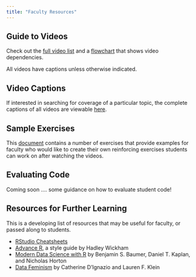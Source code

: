 ```yaml
---
title: "Faculty Resources"
---
```

## Guide to Videos

Check out the [full video list](./guide.html) and a [flowchart](https://docs.google.com/drawings/d/1lD1CxMXV6G_83KfyaABuvqY-g2SodAKmKiVu3FFWMo8/edit?usp=sharing) that shows video dependencies.

All videos have captions unless otherwise indicated.  

## Video Captions

If interested in searching for coverage of a particular topic, the complete captions of all videos are viewable [here](https://docs.google.com/document/d/1Aj2NEE8PwzdjAXffKrh6OV3lafPbbTgQUC4FqYzBYcE/edit?usp=sharing).

## Sample Exercises

This [document](gfx/Example Exercises.pdf) contains a number of exercises that provide examples for faculty who would like to create their own reinforcing exercises students can work on after watching the videos.

## Evaluating Code

Coming soon .... some guidance on how to evaluate student code!

## Resources for Further Learning

This is a developing list of resources that may be useful for faculty, or passed along to students.

- [RStudio Cheatsheets](https://www.rstudio.com/resources/cheatsheets/)
- [Advance R](http://adv-r.had.co.nz/Style.html), a style guide by Hadley Wickham
- [Modern Data Science with R](https://mdsr-book.github.io/mdsr2e/) by Benjamin S. Baumer, Daniel T. Kaplan, and Nicholas Horton
- [Data Feminism](https://data-feminism.mitpress.mit.edu/) by Catherine D'Ignazio and Lauren F. Klein



